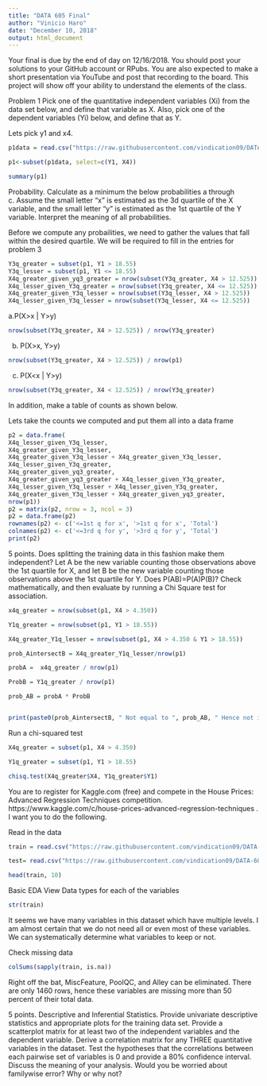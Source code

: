 ```yaml
---
title: "DATA 605 Final"
author: "Vinicio Haro"
date: "December 10, 2018"
output: html_document
---
```


Your final is due by the end of day on 12/16/2018.  You should post your solutions to your GitHub account or RPubs.  You are also expected to make a short presentation via YouTube  and post that recording to the board.  This project will show off your ability to understand the elements of the class. 

Problem 1
Pick one of the quantitative independent variables (Xi) from the data set below, and define that variable as  X.  Also, pick one of the dependent variables (Yi) below, and define that as Y.

Lets pick y1 and x4.
```r
p1data = read.csv("https://raw.githubusercontent.com/vindication09/DATA-605/master/data605_data.csv", header = TRUE)

p1<-subset(p1data, select=c(Y1, X4))

summary(p1)
```

Probability.   Calculate as a minimum the below probabilities a through c.  Assume the small letter "x" is estimated as the 3d quartile of the X variable, and the small letter "y" is estimated as the 1st quartile of the Y variable.  Interpret the meaning of all probabilities.

Before we compute any probailities, we need to gather the values that fall within the desired quartile. We will be required to fill in the entries for problem 3
```r
Y3q_greater = subset(p1, Y1 > 18.55)
Y3q_lesser = subset(p1, Y1 <= 18.55)
X4q_greater_given_yq3_greater = nrow(subset(Y3q_greater, X4 > 12.525))
X4q_lesser_given_Y3q_greater = nrow(subset(Y3q_greater, X4 <= 12.525))
X4q_greater_given_Y3q_lesser = nrow(subset(Y3q_lesser, X4 > 12.525))
X4q_lesser_given_Y3q_lesser = nrow(subset(Y3q_lesser, X4 <= 12.525))
```


a.P(X>x | Y>y)
```r
nrow(subset(Y3q_greater, X4 > 12.525)) / nrow(Y3q_greater)
```

b. P(X>x, Y>y)	
```r
nrow(subset(Y3q_greater, X4 > 12.525)) / nrow(p1)
```

c. P(X<x | Y>y)
```r
nrow(subset(Y3q_greater, X4 < 12.525)) / nrow(Y3q_greater)
```

In addition, make a table of counts as shown below.

Lets take the counts we computed and put them all into a data frame
```r
p2 = data.frame(
X4q_lesser_given_Y3q_lesser,
X4q_greater_given_Y3q_lesser,
X4q_greater_given_Y3q_lesser + X4q_greater_given_Y3q_lesser,
X4q_lesser_given_Y3q_greater,
X4q_greater_given_yq3_greater,
X4q_greater_given_yq3_greater + X4q_lesser_given_Y3q_greater,
X4q_lesser_given_Y3q_lesser + X4q_lesser_given_Y3q_greater,
X4q_greater_given_Y3q_lesser + X4q_greater_given_yq3_greater,
nrow(p1))
p2 = matrix(p2, nrow = 3, ncol = 3)
p2 = data.frame(p2)
rownames(p2) <- c('<=1st q for x', '>1st q for x', 'Total')
colnames(p2) <- c('<=3rd q for y', '>3rd q for y', 'Total')
print(p2)
```

5 points.  Does splitting the training data in this fashion make them independent? Let A be the new variable counting those observations above the 1st quartile for X, and let B be the new variable counting those observations above the 1st quartile for Y.    Does P(AB)=P(A)P(B)?   Check mathematically, and then evaluate by running a Chi Square test for association.

```r
x4q_greater = nrow(subset(p1, X4 > 4.350))

Y1q_greater = nrow(subset(p1, Y1 > 18.55))

X4q_greater_Y1q_lesser = nrow(subset(p1, X4 > 4.350 & Y1 > 18.55))

prob_AintersectB = X4q_greater_Y1q_lesser/nrow(p1) 

probA =  x4q_greater / nrow(p1)

ProbB = Y1q_greater / nrow(p1)

prob_AB = probA * ProbB


print(paste0(prob_AintersectB, " Not equal to ", prob_AB, " Hence not independent"))
```

Run a chi-squared test 
```r

X4q_greater = subset(p1, X4 > 4.350)

Y1q_greater = subset(p1, Y1 > 18.55)

chisq.test(X4q_greater$X4, Y1q_greater$Y1)
```


You are to register for Kaggle.com (free) and compete in the House Prices: Advanced Regression Techniques competition.  https://www.kaggle.com/c/house-prices-advanced-regression-techniques .  I want you to do the following.


Read in the data 
```r
train = read.csv("https://raw.githubusercontent.com/vindication09/DATA-605/master/train.csv", header = TRUE)

test= read.csv("https://raw.githubusercontent.com/vindication09/DATA-605/master/test.csv", header = TRUE)

head(train, 10)
```

Basic EDA
View Data types for each of the variables 
```r
str(train)
```

It seems we have many variables in this dataset which have multiple levels. I am almost certain that we do not need all or even most of these variables. We can systematically determine what variables to keep or not. 

Check missing data 
```r
colSums(sapply(train, is.na))
```

Right off the bat, MiscFeature, PoolQC, and Alley can be eliminated. There are only 1460 rows, hence these variables are missing more than 50 percent of their total data. 

5 points.  Descriptive and Inferential Statistics. Provide univariate descriptive statistics and appropriate plots for the training data set.  Provide a scatterplot matrix for at least two of the independent variables and the dependent variable. Derive a correlation matrix for any THREE quantitative variables in the dataset.  Test the hypotheses that the correlations between each pairwise set of variables is 0 and provide a 80% confidence interval.  Discuss the meaning of your analysis.  Would you be worried about familywise error? Why or why not?